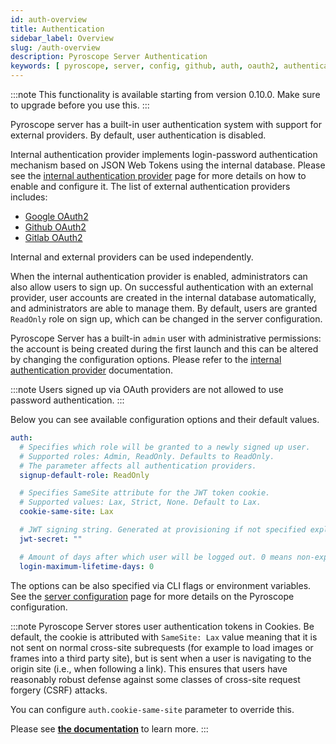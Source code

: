 ```yaml
---
id: auth-overview
title: Authentication
sidebar_label: Overview
slug: /auth-overview
description: Pyroscope Server Authentication
keywords: [ pyroscope, server, config, github, auth, oauth2, authentication, authorization ]
---
```


:::note
This functionality is available starting from version 0.10.0. Make sure to upgrade before you use this.
:::

Pyroscope server has a built-in user authentication system with support for external providers. By default, user
authentication is disabled.

Internal authentication provider implements login-password authentication mechanism based on JSON Web Tokens using the
internal database. Please see the [internal authentication provider](auth-internal.mdx) page for more details on how to
enable and configure it. The list of external authentication providers includes:
 - [Google OAuth2](auth-google.mdx)
 - [Github OAuth2](auth-github.mdx)
 - [Gitlab OAuth2](auth-gitlab.mdx)

Internal and external providers can be used independently.

When the internal authentication provider is enabled, administrators can also allow users to sign up. On successful
authentication with an external provider, user accounts are created in the internal database automatically, and
administrators are able to manage them. By default, users are granted `ReadOnly` role on sign up, which can be changed
in the server configuration.

Pyroscope Server has a built-in `admin` user with administrative permissions: the account is being created during the
first launch and this can be altered by changing the configuration options. Please refer to the [internal authentication provider](auth-internal.mdx)
documentation.

:::note
Users signed up via OAuth providers are not allowed to use password authentication.
:::

Below you can see available configuration options and their default values.

```yaml
auth:
  # Specifies which role will be granted to a newly signed up user.
  # Supported roles: Admin, ReadOnly. Defaults to ReadOnly.
  # The parameter affects all authentication providers.
  signup-default-role: ReadOnly

  # Specifies SameSite attribute for the JWT token cookie.
  # Supported values: Lax, Strict, None. Default to Lax.
  cookie-same-site: Lax

  # JWT signing string. Generated at provisioning if not specified explicitly.
  jwt-secret: ""

  # Amount of days after which user will be logged out. 0 means non-expiring.
  login-maximum-lifetime-days: 0
```

The options can be also specified via CLI flags or environment variables. See the [server configuration](configuration.mdx)
page for more details on the Pyroscope configuration.

:::note
Pyroscope Server stores user authentication tokens in Cookies. Be default, the cookie is attributed with `SameSite: Lax`
value meaning that it is not sent on normal cross-site subrequests (for example to load images or frames into a third
party site), but is sent when a user is navigating to the origin site (i.e., when following a link). This ensures that
users have reasonably robust defense against some classes of cross-site request forgery (CSRF) attacks.

You can configure `auth.cookie-same-site` parameter to override this.

Please see **[the documentation](https://developer.mozilla.org/en-US/docs/Web/HTTP/Headers/Set-Cookie/SameSite)** to learn more.
:::
